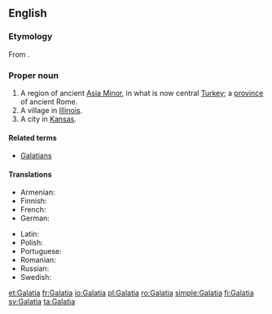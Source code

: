 ==English==
{{wikipedia}}

===Etymology===
From {{etyl|grc|en}} {{term|Γαλατία||sc=polytonic|lang=grc}}.

===Proper noun===
{{en-proper noun}}

# A region of ancient [[Asia Minor]], in what is now central [[Turkey]]; a [[province]] of ancient Rome.
# A village in [[Illinois]].
# A city in [[Kansas]].

====Related terms====
* [[Galatians]]

====Translations====
{{trans-top|region of Asia Minor}}
* Armenian: {{t|hy|Գաղատիա}}
* Finnish: {{t+|fi|Galatia}}
* French: {{t+|fr|Galatie|f}}
* German: {{t+|de|Galatien|n}}
{{trans-mid}}
* Latin: {{t|la|Galatia|f}}
* Polish: {{t|pl|Galacja|f}}
* Portuguese: {{t+|pt|Galácia|f}}
* Romanian: {{t|ro|Galatia|f}}
* Russian: {{t|ru|Галатия|f|tr=Galatija}}
* Swedish: {{t+|sv|Galatien|n}}
{{trans-bottom}}

{{catlangcode|en|Countries|Cities|Villages|Illinois|Kansas}}

[[et:Galatia]]
[[fr:Galatia]]
[[io:Galatia]]
[[pl:Galatia]]
[[ro:Galatia]]
[[simple:Galatia]]
[[fi:Galatia]]
[[sv:Galatia]]
[[ta:Galatia]]